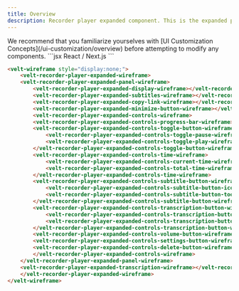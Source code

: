 ```yaml
---
title: Overview
description: Recorder player expanded component. This is the expanded player that appears when user wants to view the recording in full screen.
---
```


<Note>
We recommend that you familiarize yourselves with [UI Customization Concepts](/ui-customization/overview) before attempting to modify any components.
</Note>


<RequestExample>
```jsx React / Next.js
<VeltWireframe>
<VeltRecorderPlayerExpandedWireframe>
    <VeltRecorderPlayerExpandedWireframe.Panel>
        <VeltRecorderPlayerExpandedWireframe.Display />
        <VeltRecorderPlayerExpandedWireframe.Subtitles />
        <VeltRecorderPlayerExpandedWireframe.CopyLink />
        <VeltRecorderPlayerExpandedWireframe.MinimizeButton />
        <VeltRecorderPlayerExpandedWireframe.Controls>
            <VeltRecorderPlayerExpandedWireframe.Controls.ProgressBar />
            <VeltRecorderPlayerExpandedWireframe.Controls.ToggleButton>
                <VeltRecorderPlayerExpandedWireframe.Controls.ToggleButton.Pause />
                <VeltRecorderPlayerExpandedWireframe.Controls.ToggleButton.Play />
            </VeltRecorderPlayerExpandedWireframe.Controls.ToggleButton>
            <VeltRecorderPlayerExpandedWireframe.Controls.Time>
                <VeltRecorderPlayerExpandedWireframe.Controls.CurrentTime />
                <VeltRecorderPlayerExpandedWireframe.Controls.TotalTime />
            </VeltRecorderPlayerExpandedWireframe.Controls.Time>
            <VeltRecorderPlayerExpandedWireframe.Controls.SubtitleButton>
                <VeltRecorderPlayerExpandedWireframe.Controls.SubtitleButton.Icon />
                <VeltRecorderPlayerExpandedWireframe.Controls.SubtitleButton.Tooltip />
            </VeltRecorderPlayerExpandedWireframe.Controls.SubtitleButton>
            <VeltRecorderPlayerExpandedWireframe.Controls.TranscriptionButton>
                <VeltRecorderPlayerExpandedWireframe.Controls.TranscriptionButton.Icon />
                <VeltRecorderPlayerExpandedWireframe.Controls.TranscriptionButton.Tooltip />
            </VeltRecorderPlayerExpandedWireframe.Controls.TranscriptionButton>
            <VeltRecorderPlayerExpandedWireframe.Controls.VolumeButton />
            <VeltRecorderPlayerExpandedWireframe.Controls.SettingsButton />
            <VeltRecorderPlayerExpandedWireframe.Controls.DeleteButton />
        </VeltRecorderPlayerExpandedWireframe.Controls>
    </VeltRecorderPlayerExpandedWireframe.Panel>
    <VeltRecorderPlayerExpandedWireframe.Transcription />
</VeltRecorderPlayerExpandedWireframe>

</VeltWireframe>
```

```HTML HTML
<velt-wireframe style="display:none;">
    <velt-recorder-player-expanded-wireframe>
    <velt-recorder-player-expanded-panel-wireframe>
        <velt-recorder-player-expanded-display-wireframe></velt-recorder-player-expanded-display-wireframe>
        <velt-recorder-player-expanded-subtitles-wireframe></velt-recorder-player-expanded-subtitles-wireframe>
        <velt-recorder-player-expanded-copy-link-wireframe></velt-recorder-player-expanded-copy-link-wireframe>
        <velt-recorder-player-expanded-minimize-button-wireframe></velt-recorder-player-expanded-minimize-button-wireframe>
        <velt-recorder-player-expanded-controls-wireframe>
        <velt-recorder-player-expanded-controls-progress-bar-wireframe></velt-recorder-player-expanded-controls-progress-bar-wireframe>
        <velt-recorder-player-expanded-controls-toggle-button-wireframe>
            <velt-recorder-player-expanded-controls-toggle-pause-wireframe></velt-recorder-player-expanded-controls-toggle-pause-wireframe>
            <velt-recorder-player-expanded-controls-toggle-play-wireframe></velt-recorder-player-expanded-controls-toggle-play-wireframe>
        </velt-recorder-player-expanded-controls-toggle-button-wireframe>
        <velt-recorder-player-expanded-controls-time-wireframe>
            <velt-recorder-player-expanded-controls-current-time-wireframe></velt-recorder-player-expanded-controls-current-time-wireframe>
            <velt-recorder-player-expanded-controls-total-time-wireframe></velt-recorder-player-expanded-controls-total-time-wireframe>
        </velt-recorder-player-expanded-controls-time-wireframe>
        <velt-recorder-player-expanded-controls-subtitle-button-wireframe>
            <velt-recorder-player-expanded-controls-subtitle-button-icon-wireframe></velt-recorder-player-expanded-controls-subtitle-button-icon-wireframe>
            <velt-recorder-player-expanded-controls-subtitle-button-tooltip-wireframe></velt-recorder-player-expanded-controls-subtitle-button-tooltip-wireframe>
        </velt-recorder-player-expanded-controls-subtitle-button-wireframe>
        <velt-recorder-player-expanded-controls-transcription-button-wireframe>
            <velt-recorder-player-expanded-controls-transcription-button-icon-wireframe></velt-recorder-player-expanded-controls-transcription-button-icon-wireframe>
            <velt-recorder-player-expanded-controls-transcription-button-tooltip-wireframe></velt-recorder-player-expanded-controls-transcription-button-tooltip-wireframe>
        </velt-recorder-player-expanded-controls-transcription-button-wireframe>
        <velt-recorder-player-expanded-controls-volume-button-wireframe></velt-recorder-player-expanded-controls-volume-button-wireframe>
        <velt-recorder-player-expanded-controls-settings-button-wireframe></velt-recorder-player-expanded-controls-settings-button-wireframe>
        <velt-recorder-player-expanded-controls-delete-button-wireframe></velt-recorder-player-expanded-controls-delete-button-wireframe>
        </velt-recorder-player-expanded-controls-wireframe>
    </velt-recorder-player-expanded-panel-wireframe>
    <velt-recorder-player-expanded-transcription-wireframe></velt-recorder-player-expanded-transcription-wireframe>
    </velt-recorder-player-expanded-wireframe>
</velt-wireframe>
```
</RequestExample>

